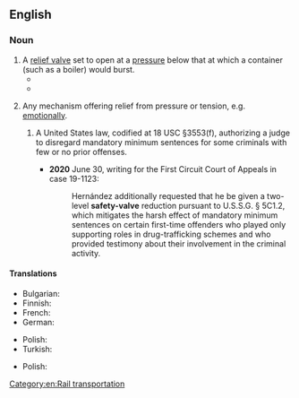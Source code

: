{{also|safety-valve}}
==English==

===Noun===
{{wikipedia}}
{{en-noun}}

# A [[relief valve]] set to open at a [[pressure]] below that at which a container (such as a boiler) would burst.
#* {{quote-journal|en|year=1941|month=April|title=British Locomotive Developments|journal=Railway Magazine|page=173|text=Spun glass mattresses are used for lagging the boiler, which has three Ross pop '''safety valves''' on the front ring.}}
#* {{quote-journal|en|year=1959|month=April|author=Cecil J. Allen|title=Locomotive Running Past and Present|journal=Trains Illustrated|page=185|text=[...] and to show that there was no shortage of steam, ''Royal Scot'', directly we stopped, blew off vigorously from its '''safety-valves''' steam that well might have been used in the cylinders in the interest of timekeeping.}}
# {{lb|en|figurative}} Any mechanism offering relief from pressure or tension, e.g. [[emotional]]ly.
#: {{syn|en|outlet|release}}
## {{lb|en|US|law}} A United States law, codified at 18&nbsp;USC&nbsp;&sect;3553(f), authorizing a judge to disregard mandatory minimum sentences for some criminals with few or no prior offenses.
##* '''2020''' June 30, {{w|David Jeremiah Barron}} writing for the First Circuit Court of Appeals in case 19-1123:
##*: Hernández additionally requested that he be given a two-level '''safety-valve''' reduction pursuant to U.S.S.G. § 5C1.2, which mitigates the harsh effect of mandatory minimum sentences on certain first-time offenders who played only supporting roles in drug-trafficking schemes and who provided testimony about their involvement in the criminal activity.

====Translations====
{{trans-top|a relief valve set to open at a pressure below that at which a container would burst}}
* Bulgarian: {{t|bg|предпазен вентил|m}}
* Finnish: {{t+|fi|varoventtiili}}
* French: {{t+|fr|soupape de sécurité|f}}
* German: {{t|de|Sicherheitsventil|n}}
{{trans-mid}}
* Polish: {{t+|pl|zawór bezpieczeństwa|m}}
* Turkish: {{t|tr|emniyet supabı}}
{{trans-bottom}}

{{trans-top|figuratively}}
{{trans-mid}}
* Polish: {{t|pl|wentyl bezpieczeństwa|m}}
{{trans-bottom}}

[[Category:en:Rail transportation]]